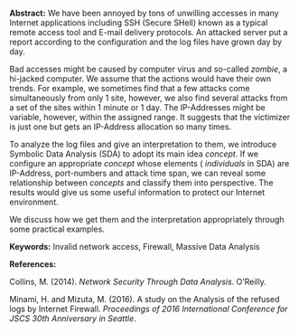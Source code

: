 <span>**Abstract:**</span> We have been annoyed by tons of unwilling
accesses in many Internet applications including SSH (Secure SHell)
known as a typical remote access tool and E-mail delivery protocols. An
attacked server put a report according to the configuration and the log
files have grown day by day.

Bad accesses might be caused by computer virus and so-called
<span>*zombie*</span>, a hi-jacked computer. We assume that the actions
would have their own trends. For example, we sometimes find that a few
attacks come simultaneously from only 1 site, however, we also find
several attacks from a set of the sites within 1 minute or 1 day. The
IP-Addresses might be variable, however, within the assigned range. It
suggests that the victimizer is just one but gets an IP-Address
allocation so many times.

To analyze the log files and give an interpretation to them, we
introduce Symbolic Data Analysis (SDA) to adopt its main idea
<span>*concept*</span>. If we configure an appropriate
<span>*concept*</span> whose elements (<span> *individuals*</span> in
SDA) are IP-Address, port-numbers and attack time span, we can reveal
some relationship between <span>*concepts*</span> and classify them into
perspective. The results would give us some useful information to
protect our Internet environment.

We discuss how we get them and the interpretation appropriately through
some practical examples.

<span>**Keywords:**</span> Invalid network access, Firewall, Massive
Data Analysis

<span>**References:**</span>

Collins, M. (2014). *Network Security Through Data Analysis*. O’Reilly.

Minami, H. and Mizuta, M. (2016). A study on the Analysis of the refused
logs by Internet Firewall. *Proceedings of 2016 International Conference
for JSCS 30th Anniversary in Seattle*.
